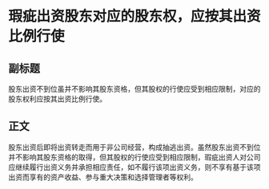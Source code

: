 # 瑕疵出资股东对应的股东权，应按其出资比例行使
## 副标题
股东出资不到位虽并不影响其股东资格，但其股权的行使应受到相应限制，对应的股东权利应按其出资比例行使。
## 正文
股东出资后即将出资转走而用于非公司经营，构成抽逃出资。虽然股东出资不到位并不影响其股东资格的取得，但其股权的行使应受到相应限制，瑕疵出资人对公司应继续履行出资义务并承担相应责任，如不履行该项出资义务，则不享有基于该项出资而享有的资产收益、参与重大决策和选择管理者等权利。